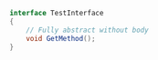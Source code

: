 ```csharp
interface TestInterface
{
    // Fully abstract without body
    void GetMethod();
}




```
